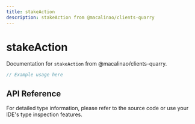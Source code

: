 ```yaml
---
title: stakeAction
description: stakeAction from @macalinao/clients-quarry
---
```


# stakeAction

Documentation for `stakeAction` from @macalinao/clients-quarry.

```typescript
// Example usage here
```

## API Reference

For detailed type information, please refer to the source code or use your IDE's type inspection features.
